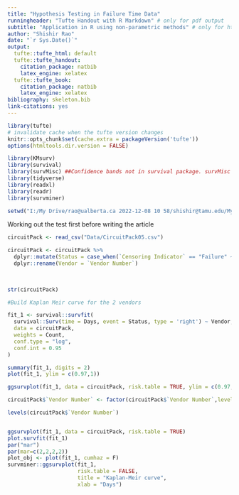 ```yaml
---
title: "Hypothesis Testing in Failure Time Data"
runningheader: "Tufte Handout with R Markdown" # only for pdf output
subtitle: "Application in R using non-parametric methods" # only for html output
author: "Shishir Rao"
date: "`r Sys.Date()`"
output:
  tufte::tufte_html: default
  tufte::tufte_handout:
    citation_package: natbib
    latex_engine: xelatex
  tufte::tufte_book:
    citation_package: natbib
    latex_engine: xelatex
bibliography: skeleton.bib
link-citations: yes
---
```


```r
library(tufte)
# invalidate cache when the tufte version changes
knitr::opts_chunk$set(cache.extra = packageVersion('tufte'))
options(htmltools.dir.version = FALSE)

library(KMsurv)
library(survival)
library(survMisc) ##Confidence bands not in survival package. survMisc is an extension of the survival package and contains confidence bands
library(tidyverse)
library(readxl)
library(readr)
library(survminer)

setwd("I:/My Drive/rao@ualberta.ca 2022-12-08 10 58/shishir@tamu.edu/My Drive/Interesting papers/Survival Models/GitHub/Survival/Survival-Analysis/Blog 3")
```

Working out the test first before writing the article

```r
circuitPack <- read_csv("Data/CircuitPack05.csv")

circuitPack <- circuitPack %>%
  dplyr::mutate(Status = case_when(`Censoring Indicator` == "Failure" ~ 1, `Censoring Indicator` == "Censored" ~ 0)) %>% 
  dplyr::rename(Vendor = `Vendor Number`)
  
  

str(circuitPack)

#Build Kaplan Meir curve for the 2 vendors

fit_1 <- survival::survfit(
  survival::Surv(time = Days, event = Status, type = 'right') ~ Vendor,
  data = circuitPack,
  weights = Count,
  conf.type = "log",
  conf.int = 0.95
)

summary(fit_1, digits = 2)
plot(fit_1, ylim = c(0.97,1))

ggsurvplot(fit_1, data = circuitPack, risk.table = TRUE, ylim = c(0.97,1))
```


```r
circuitPack$`Vendor Number` <- factor(circuitPack$`Vendor Number`,levels = c("Vendor1","Vendor2"))

levels(circuitPack$`Vendor Number`)


ggsurvplot(fit_1, data = circuitPack, risk.table = TRUE)
plot.survfit(fit_1)
par("mar")
par(mar=c(2,2,2,2))
plot_obj <- plot(fit_1, cumhaz = F)
survminer::ggsurvplot(fit_1,
                      risk.table = FALSE,
                      title = "Kaplan-Meir curve",
                      xlab = "Days")

```



